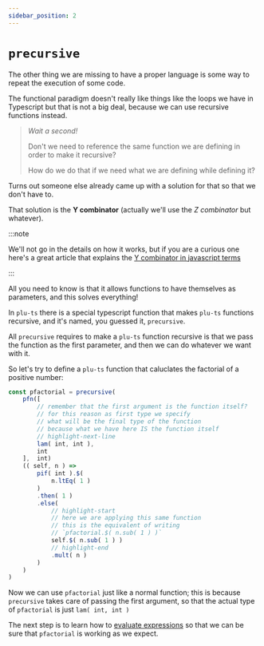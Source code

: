 ```yaml
---
sidebar_position: 2
---
```


# `precursive`

The other thing we are missing to have a proper language is some way to repeat the execution of some code.

The functional paradigm doesn't really like things like the loops we have in Typescript but that is not a big deal, because we can use recursive functions instead.

> _Wait a second!_ 
>
> Don't we need to reference the same function we are defining in order to make it recursive?
>
> How do we do that if we need what we are defining while defining it?

Turns out someone else already came up with a solution for that so that we don't have to.

That solution is the **Y combinator** (actually we'll use the _Z combinator_ but whatever).

:::note

We'll not go in the details on how it works, but if you are a curious one here's a great article that explains the [Y combinator in javascript terms](https://medium.com/swlh/y-and-z-combinators-in-javascript-lambda-calculus-with-real-code-31f25be934ec)

:::

All you need to know is that it allows functions to have themselves as parameters, and this solves everything!

In `plu-ts` there is a special typescript function that makes `plu-ts` functions recursive, and it's named, you guessed it, `precursive`.

All `precursive` requires to make a `plu-ts` function recursive is that we pass the function as the first parameter, and then we can do whatever we want with it.

So let's try to define a `plu-ts` function that caluclates the factorial of a positive number:

```ts
const pfactorial = precursive(
    pfn([
        // remember that the first argument is the function itself?
        // for this reason as first type we specify
        // what will be the final type of the function
        // because what we have here IS the function itself
        // highlight-next-line
        lam( int, int ),
        int
    ],  int)
    (( self, n ) =>
        pif( int ).$(
            n.ltEq( 1 )
        )
        .then( 1 )
        .else(
            // highlight-start
            // here we are applying this same function
            // this is the equivalent of writing 
            // `pfactorial.$( n.sub( 1 ) )`
            self.$( n.sub( 1 ) )
            // highlight-end
            .mult( n )
        )
    )
)
```

Now we can use `pfactorial` just like a normal function; this is because `precursive` takes care of passing the first argument, so that the actual type of `pfactorial` is just `lam( int, int )`

The next step is to learn how to [evaluate expressions](../Evaluating%20and%20testing/evaluation) so that we can be sure that `pfactorial` is working as we expect.